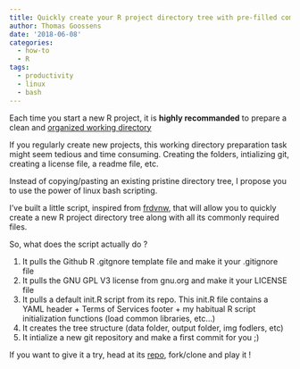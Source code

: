 ```yaml
---
title: Quickly create your R project directory tree with pre-filled common files
author: Thomas Goossens
date: '2018-06-08'
categories:
  - how-to
  - R
tags:
  - productivity
  - linux
  - bash
---
```


Each time you start a new R project, it is __highly recommanded__ to prepare a clean and [organized working directory](https://nicercode.github.io/blog/2013-05-17-organising-my-project/)

If you regularly create new projects, this working directory preparation task might seem tedious and time consuming. Creating the folders, intializing git, creating a license file, a readme file, etc. 

Instead of copying/pasting an existing pristine directory tree, I propose you to use the power of linux bash scripting. 

I've built a little script, inspired from [frdvnw]( https://frdvnw.github.io/data-sciences/linux/2018/04/12/my-r-skeletton.html), that will allow you to quickly create a new R project directory tree along with all its commonly required files.

So, what does the script actually do ? 

1. It pulls the Github R .gitgnore template file and make it your .gitignore file
2. It pulls the GNU GPL V3 license from gnu.org and make it your LICENSE file
3. It pulls a default init.R script from its repo. This init.R file contains a YAML header + Terms of Services footer + my habitual R script initialization functions (load common libraries, etc...)
4. It creates the tree structure (data folder, output folder, img fodlers, etc)
5. It intialize a new git repository and make a first commit for you ;)

If you want to give it a try, head at its [repo](https://github.com/pokyah/R-project-init), fork/clone and play it ! 